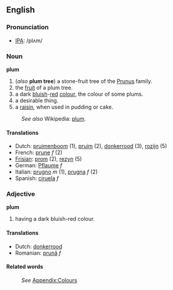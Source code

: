 ==English==
===Pronunciation===
*[[IPA]]: /plʌm/

===Noun===
'''plum'''

#(''also'' '''plum tree''') a stone-fruit tree of the [[Prunus]] family.
#the [[fruit]] of a plum tree.
#a dark [[blue|bluish]]-[[red]] [[color|colour]], the colour of some plums.
#a desirable thing.
#a [[raisin]], when used in pudding or cake.
:''See also'' Wikipedia: [[w:plum|plum]].

====Translations====
*Dutch: [[pruimenboom]] (1), [[pruim]] (2), [[donkerrood]] (3), [[rozijn]] (5)
*French: [[prune]] ''f'' (2)
*[[Frisian]]: [[prom]] (2), [[rezyn]] (5)
*German: [[Pflaume]] ''f''
*Italian: [[prugno]] ''m'' (1), [[prugna]] ''f'' (2)
*Spanish: [[ciruela]] ''f''

===Adjective===
'''plum'''

#having a dark bluish-red colour.

====Translations====
*Dutch: [[donkerrood]]
*Romanian: [[prună]] ''f''

====Related words====
:''See'' [[Wiktionary_Appendix:Colours|Appendix:Colours]]